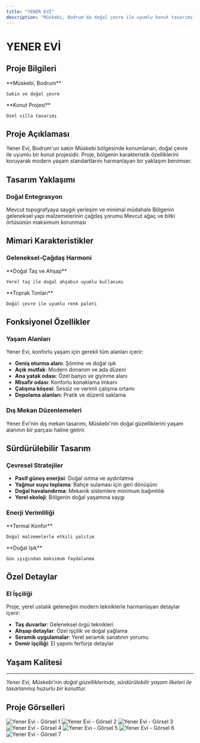 ```yaml
---
title: "YENER EVİ"
description: "Müskebi, Bodrum'da doğal çevre ile uyumlu konut tasarımı"
---
```


# YENER EVİ

## Proje Bilgileri

<CardGroup cols={2}>
  <Card title="Konum" icon="location-dot">
    **Müskebi, Bodrum**
    
    Sakin ve doğal çevre
  </Card>
  
  <Card title="Tip" icon="home">
    **Konut Projesi**
    
    Özel villa tasarımı
  </Card>
</CardGroup>

## Proje Açıklaması

Yener Evi, Bodrum'un sakin Müskebi bölgesinde konumlanan, doğal çevre ile uyumlu bir konut projesidir. Proje, bölgenin karakteristik özelliklerini koruyarak modern yaşam standartlarını harmanlayan bir yaklaşım benimser.

## Tasarım Yaklaşımı

### Doğal Entegrasyon

<Steps>
  <Step title="Arazi Uyumu">
    Mevcut topografyaya saygılı yerleşim ve minimal müdahale
  </Step>
  
  <Step title="Yerel Malzemeler">
    Bölgenin geleneksel yapı malzemelerinin çağdaş yorumu
  </Step>
  
  <Step title="Peyzaj Korunması">
    Mevcut ağaç ve bitki örtüsünün maksimum korunması
  </Step>
</Steps>

## Mimari Karakteristikler

### Geleneksel-Çağdaş Harmoni

<CardGroup cols={2}>
  <Card title="Malzeme Paleti" icon="palette">
    **Doğal Taş ve Ahşap**
    
    Yerel taş ile doğal ahşabın uyumlu kullanımı
  </Card>
  
  <Card title="Renk Seçimi" icon="eye">
    **Toprak Tonları**
    
    Doğal çevre ile uyumlu renk paleti
  </Card>
</CardGroup>

## Fonksiyonel Özellikler

### Yaşam Alanları

Yener Evi, konforlu yaşam için gerekli tüm alanları içerir:

- **Geniş oturma alanı**: Şömine ve doğal ışık
- **Açık mutfak**: Modern donanım ve ada düzeni
- **Ana yatak odası**: Özel banyo ve giyinme alanı
- **Misafir odası**: Konforlu konaklama imkanı
- **Çalışma köşesi**: Sessiz ve verimli çalışma ortamı
- **Depolama alanları**: Pratik ve düzenli saklama

### Dış Mekan Düzenlemeleri

<Note>
Yener Evi'nin dış mekan tasarımı, Müskebi'nin doğal güzelliklerini yaşam alanının bir parçası haline getirir.
</Note>

## Sürdürülebilir Tasarım

### Çevresel Stratejiler

- **Pasif güneş enerjisi**: Doğal ısıtma ve aydınlatma
- **Yağmur suyu toplama**: Bahçe sulaması için geri dönüşüm
- **Doğal havalandırma**: Mekanik sistemlere minimum bağımlılık
- **Yerel ekoloji**: Bölgenin doğal yaşamına saygı

### Enerji Verimliliği

<CardGroup cols={2}>
  <Card title="Yalıtım" icon="shield">
    **Termal Konfor**
    
    Doğal malzemelerle etkili yalıtım
  </Card>
  
  <Card title="Aydınlatma" icon="sun">
    **Doğal Işık**
    
    Gün ışığından maksimum faydalanma
  </Card>
</CardGroup>

## Özel Detaylar

### El İşçiliği

Proje, yerel ustalık geleneğini modern tekniklerle harmanlayan detaylar içerir:

- **Taş duvarlar**: Geleneksel örgü teknikleri
- **Ahşap detaylar**: Özel işçilik ve doğal yağlama
- **Seramik uygulamalar**: Yerel seramik sanatının yorumu
- **Demir işçiliği**: El yapımı ferforje detaylar

## Yaşam Kalitesi


---

*Yener Evi, Müskebi'nin doğal güzelliklerinde, sürdürülebilir yaşam ilkeleri ile tasarlanmış huzurlu bir konuttur.*


## Proje Görselleri

<CardGroup cols={2}>
  <Card>
    <img
      src="https://res.cloudinary.com/dcc07g3za/image/upload/v1758147061/yener-evi-2.jpg"
      alt="Yener Evi - Görsel 1"
      className="w-full h-auto rounded-lg shadow-lg"
      loading="lazy"
    />
  </Card>
  <Card>
    <img
      src="https://res.cloudinary.com/dcc07g3za/image/upload/v1758147062/yener-evi-3.jpg"
      alt="Yener Evi - Görsel 2"
      className="w-full h-auto rounded-lg shadow-lg"
      loading="lazy"
    />
  </Card>
  <Card>
    <img
      src="https://res.cloudinary.com/dcc07g3za/image/upload/v1758147064/yener-evi-4.jpg"
      alt="Yener Evi - Görsel 3"
      className="w-full h-auto rounded-lg shadow-lg"
      loading="lazy"
    />
  </Card>
  <Card>
    <img
      src="https://res.cloudinary.com/dcc07g3za/image/upload/v1758148265/yener-evi-5.jpg"
      alt="Yener Evi - Görsel 4"
      className="w-full h-auto rounded-lg shadow-lg"
      loading="lazy"
    />
  </Card>
  <Card>
    <img
      src="https://res.cloudinary.com/dcc07g3za/image/upload/v1758148262/yener-evi-6.jpg"
      alt="Yener Evi - Görsel 5"
      className="w-full h-auto rounded-lg shadow-lg"
      loading="lazy"
    />
  </Card>
  <Card>
    <img
      src="https://res.cloudinary.com/dcc07g3za/image/upload/v1758148259/yener-evi-7.jpg"
      alt="Yener Evi - Görsel 6"
      className="w-full h-auto rounded-lg shadow-lg"
      loading="lazy"
    />
  </Card>
  <Card>
    <img
      src="https://res.cloudinary.com/dcc07g3za/image/upload/v1758148266/yener-evi-8.jpg"
      alt="Yener Evi - Görsel 7"
      className="w-full h-auto rounded-lg shadow-lg"
      loading="lazy"
    />
  </Card>
</CardGroup>
